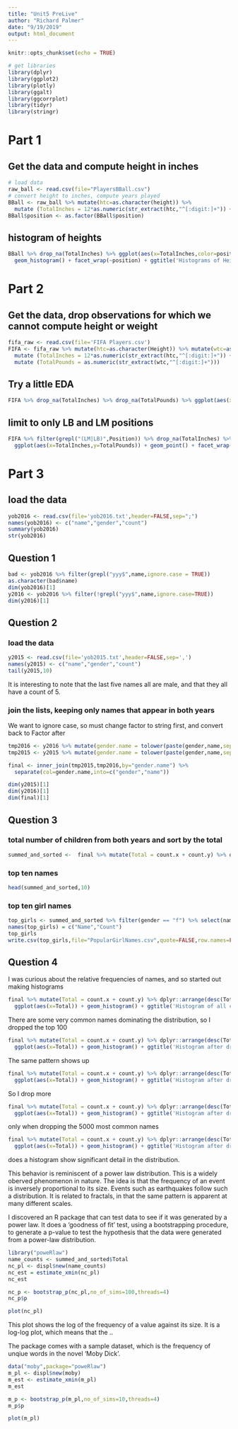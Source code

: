 ```yaml
---
title: "Unit5 PreLive"
author: "Richard Palmer"
date: "9/19/2019"
output: html_document
---
```


```r
knitr::opts_chunk$set(echo = TRUE)

# get libraries
library(dplyr)
library(ggplot2)
library(plotly)
library(ggalt)
library(ggcorrplot)
library(tidyr)
library(stringr)
```

# Part 1

## Get the data and compute height in inches
```r
# load data
raw_ball <- read.csv(file="PlayersBBall.csv")
# convert height to inches, compute years played
BBall <- raw_ball %>% mutate(htc=as.character(height)) %>%
  mutate (TotalInches = 12*as.numeric(str_extract(htc,"^[:digit:]+")) + as.numeric(str_extract(htc,"[:digit:]+$")) )
BBall$position <- as.factor(BBall$position)
```

## histogram of heights
```r
BBall %>% drop_na(TotalInches) %>% ggplot(aes(x=TotalInches,color=position)) + 
  geom_histogram() + facet_wrap(~position) + ggtitle('Histograms of Height in inches, by position')
```

# Part 2

## Get the data, drop observations for which we cannot compute height or weight
```r
fifa_raw <- read.csv(file='FIFA Players.csv')
FIFA <- fifa_raw %>% mutate(htc=as.character(Height)) %>% mutate(wtc=as.character(Weight)) %>%
  mutate (TotalInches = 12*as.numeric(str_extract(htc,"^[:digit:]+")) + as.numeric(str_extract(htc,"[:digit:]+$")) ) %>%
  mutate (TotalPounds = as.numeric(str_extract(wtc,"^[:digit:]+"))) 
```

## Try a little EDA
```r
FIFA %>% drop_na(TotalInches) %>% drop_na(TotalPounds) %>% ggplot(aes(x=TotalInches,y=TotalPounds)) + geom_point() + facet_wrap(~Position)
```

## limit to only LB and LM positions
```r
FIFA %>% filter(grepl("(LM|LB)",Position)) %>% drop_na(TotalInches) %>% drop_na(TotalPounds) %>%
  ggplot(aes(x=TotalInches,y=TotalPounds)) + geom_point() + facet_wrap(~Position)
```

# Part 3

## load the data
```r
yob2016 <- read.csv(file='yob2016.txt',header=FALSE,sep=";")
names(yob2016) <- c("name","gender","count")
summary(yob2016)
str(yob2016)
```

## Question 1
```r
bad <- yob2016 %>% filter(grepl("yyy$",name,ignore.case = TRUE))
as.character(bad$name)
dim(yob2016)[1]
y2016 <- yob2016 %>% filter(!grepl("yyy$",name,ignore.case=TRUE))
dim(y2016)[1]

```

## Question 2

### load the data
```r
y2015 <- read.csv(file='yob2015.txt',header=FALSE,sep=',')
names(y2015) <- c("name","gender","count")
tail(y2015,10)
```

It is interesting to note that the last five names all are male, and that they
all have a count of 5.

### join the lists, keeping only names that appear in both years

We want to ignore case, so must change factor to string first, and convert back to Factor after

```r
tmp2016 <- y2016 %>% mutate(gender.name = tolower(paste(gender,name,sep="."))) %>% select(gender.name,count)
tmp2015 <- y2015 %>% mutate(gender.name = tolower(paste(gender,name,sep="."))) %>% select(gender.name,count)

final <- inner_join(tmp2015,tmp2016,by="gender.name") %>% 
  separate(col=gender.name,into=c("gender","name"))

dim(y2015)[1]
dim(y2016)[1]
dim(final)[1]
```

## Question 3

### total number of children from both years and sort by the total
```r
summed_and_sorted <-  final %>% mutate(Total = count.x + count.y) %>% dplyr::arrange(desc(Total))
```

### top ten names
```r
head(summed_and_sorted,10)
```

### top ten girl names
```r
top_girls <- summed_and_sorted %>% filter(gender == "f") %>% select(name,Total) %>% head(10)
names(top_girls) = c("Name","Count")
top_girls
write.csv(top_girls,file="PopularGirlNames.csv",quote=FALSE,row.names=FALSE)
```

## Question 4

I was curious about the relative frequencies of names, and so started out making histograms
```r
final %>% mutate(Total = count.x + count.y) %>% dplyr::arrange(desc(Total)) %>% arrange(Total) %>%
  ggplot(aes(x=Total)) + geom_histogram() + ggtitle('Histogram of all counts')
```

There are some very common names dominating the distribution, so I dropped the top 100
```r
final %>% mutate(Total = count.x + count.y) %>% dplyr::arrange(desc(Total)) %>% arrange(Total) %>% head (-100) %>%
  ggplot(aes(x=Total)) + geom_histogram() + ggtitle('Histogram after dropping 100 most common')
```

The same pattern shows up
```r
final %>% mutate(Total = count.x + count.y) %>% dplyr::arrange(desc(Total)) %>% arrange(Total) %>% head (-500) %>%
  ggplot(aes(x=Total)) + geom_histogram() + ggtitle('Histogram after dropping 500 most common')
```

So I drop more
```r
final %>% mutate(Total = count.x + count.y) %>% dplyr::arrange(desc(Total)) %>% arrange(Total) %>% head (-1000) %>%
  ggplot(aes(x=Total)) + geom_histogram() + ggtitle('Histogram after dropping 1000 most common')
```

only when dropping the 5000 most common names 
```r
final %>% mutate(Total = count.x + count.y) %>% dplyr::arrange(desc(Total)) %>% arrange(Total) %>% head (-5000) %>%
  ggplot(aes(x=Total)) + geom_histogram() + ggtitle('Histogram after dropping 5000 most common')
```

does a histogram show significant detail in the distribution.

This behavior is reminiscent of a power law distribution.  This is a widely oberved phenomenon in nature.
The idea is that the frequency of an event is inversely proportional to its size.  Events such as 
earthquakes follow such a distribution.  It is related to fractals, in that the same pattern is 
apparent at many different scales.

I discovered an R package that can test data to see if it was generated by a power law.
It does a 'goodness of fit' test, using a bootstrapping procedure, to generate a p-value 
to test the hypothesis that the data were generated from a power-law distribution.

```r
library("poweRlaw")
name_counts <- summed_and_sorted$Total
nc_pl <- displ$new(name_counts)
nc_est = estimate_xmin(nc_pl)
nc_est
```

```r
nc_p <- bootstrap_p(nc_pl,no_of_sims=100,threads=4)
nc_p$p
```

```r
plot(nc_pl)
```

This plot shows the log of the frequency of a value against its size. It is a log-log plot,
which means that the ..

The package comes with a sample dataset, which is the frequency of unqiue words in the novel 'Moby Dick'.

```r
data("moby",package="poweRlaw")
m_pl <- displ$new(moby)
m_est <- estimate_xmin(m_pl)
m_est
```

```r
m_p <- bootstrap_p(m_pl,no_of_sims=10,threads=4)
m_p$p
```

```r
plot(m_pl)
```

